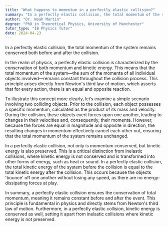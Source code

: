 ```yaml
---
title: "What happens to momentum in a perfectly elastic collision?"
summary: "In a perfectly elastic collision, the total momentum of the system is conserved before and after the collision."
author: "Dr. Noah Martin"
degree: "PhD in Theoretical Physics, University of Manchester"
tutor_type: "IB Physics Tutor"
date: 2024-04-23
---
```


In a perfectly elastic collision, the total momentum of the system remains conserved both before and after the collision.

In the realm of physics, a perfectly elastic collision is characterized by the conservation of both momentum and kinetic energy. This means that the total momentum of the system—the sum of the momenta of all individual objects involved—remains constant throughout the collision process. This principle arises directly from Newton's third law of motion, which asserts that for every action, there is an equal and opposite reaction.

To illustrate this concept more clearly, let’s examine a simple scenario involving two colliding objects. Prior to the collision, each object possesses a specific momentum, calculated as the product of its mass and velocity. During the collision, these objects exert forces upon one another, leading to changes in their velocities and, consequently, their momenta. However, because the forces are equal in magnitude and opposite in direction, the resulting changes in momentum effectively cancel each other out, ensuring that the total momentum of the system remains unchanged.

In a perfectly elastic collision, not only is momentum conserved, but kinetic energy is also preserved. This is a critical distinction from inelastic collisions, where kinetic energy is not conserved and is transformed into other forms of energy, such as heat or sound. In a perfectly elastic collision, the total kinetic energy of the system before the collision is equal to the total kinetic energy after the collision. This occurs because the objects 'bounce' off one another without losing any speed, as there are no energy-dissipating forces at play.

In summary, a perfectly elastic collision ensures the conservation of total momentum, meaning it remains constant before and after the event. This principle is fundamental in physics and directly stems from Newton's third law of motion. Furthermore, in a perfectly elastic collision, kinetic energy is conserved as well, setting it apart from inelastic collisions where kinetic energy is not preserved.
    